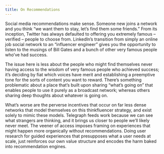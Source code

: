 ```yaml
---
title: On Recommendations
---
```


Social media recommendations make sense. Someone new joins a network and you think “we want them to stay, let’s find them some friends.” From its inception, Twitter has always defaulted to offering you extremely famous – verified – people to choose from. LinkedIn’s transition from simply an online job social network to an “influencer engineer” gives you the opportunity to listen to the musings of Bill Gates and a bunch of other very famous people who’ve had success.

The issue here is less about the people who might find themselves never having access to the wisdom of very famous people who achieved success; it’s deciding by fiat which voices have merit and establishing a preemptive tone for the sorts of content you want to reward. There’s something problematic about a place that’s built upon sharing “what’s going on” that enables people to use it purely as a broadcast network; whereas others sharing deep thoughts about whatever is going on.

What’s worse are the perverse incentives that occur on far less dense networks that model themselves on this thinkfluencer strategy, and exist solely to mimic these models. Telegraph feeds work because we can see what strangers are thinking, and it brings us closer to people we’ll likely never meet. The veener of access imposes framing on experiences that might happen more organically without recommendations. Doing user research for guided experiences that presupposes what a user needs at scale, just reinforces our own value structure and encodes the harm baked into recommendation engines.
